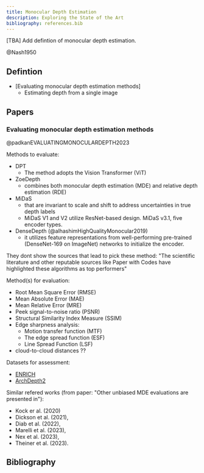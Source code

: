 ```yaml
---
title: Monocular Depth Estimation
description: Exploring the State of the Art
bibliography: references.bib
---
```


[TBA] Add defintion of monocular depth estimation.

@Nash1950

## Defintion

- [Evaluating monocular depth estimation methods]
    - Estimating depth from a single image

## Papers

### Evaluating monocular depth estimation methods

@padkanEVALUATINGMONOCULARDEPTH2023

Methods to evaluate:
- DPT
    - The method adopts the Vision Transformer (ViT)
- ZoeDepth
    - combines both monocular depth estimation (MDE) and relative depth estimation (RDE)
- MiDaS
    - that are invariant to scale and shift to address uncertainties in true depth labels
    - MiDaS V1 and V2 utilize ResNet-based design. MiDaS v3.1, five encoder types.
- DenseDepth (@alhashimHighQualityMonocular2019)
    - it utilizes feature representations from well-performing pre-trained (DenseNet-169 on ImageNet) networks to initialize the encoder.

They dont show the sources that lead to pick these method: "The scientific literature and other reputable sources like Paper with Codes have highlighted these algorithms as top performers"

Method(s) for evaluation:
- Root Mean Square Error (RMSE)
- Mean Absolute Error (MAE)
- Mean Relative Error (MRE)
- Peek signal-to-noise ratio (PSNR)
- Structural Similarity Index Measure (SSIM)
- Edge sharpness analysis:
    - Motion transfer function (MTF)
    - The edge spread function (ESF)
    - Line Spread Function (LSF)
- cloud-to-cloud distances ??

Datasets for assessment:
- [ENRICH](https://github.com/davidemarelli/ENRICH)
- [ArchDepth2](https://3dom.fbk.eu/projects/on-going/archdepth)

Similar refered works (from paper: "Other unbiased MDE evaluations are presented in"):
- Kock er al. (2020)
- Dickson et al. (2021), 
- Diab et al. (2022), 
- Marelli et al. (2023), 
- Nex et al. (2023), 
- Theiner et al. (2023).

## Bibliography
